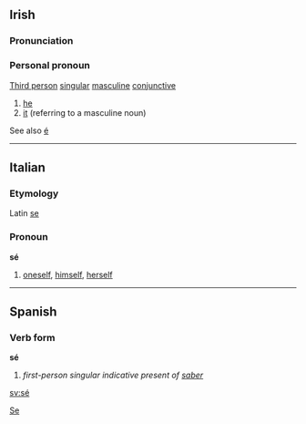 ==Irish==
===Pronunciation===
{{IPA|[ʃeː]}}
===Personal pronoun===
[[Third person]] [[singular]] [[masculine]] [[conjunctive]]
#[[he]]
#[[it]] (referring to a masculine noun)

See also [[é]]

[[Category:Irish language|Se]]
----

==Italian==
===Etymology===
Latin [[se]]
===Pronoun===
'''sé'''

# [[oneself]], [[himself]], [[herself]]

----

==Spanish==
===Verb form===
'''sé'''

# ''first-person singular indicative present of [[saber]]''

[[sv:sé]]